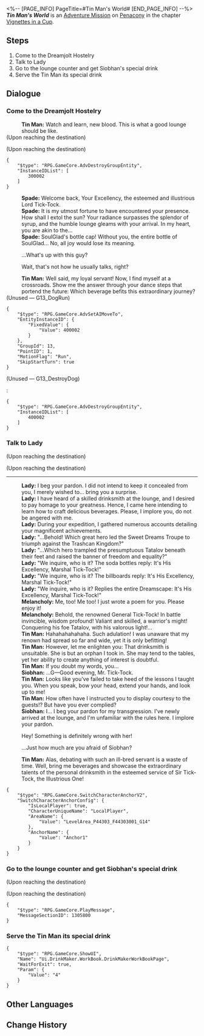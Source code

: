 <%-- [PAGE_INFO]
PageTitle=#Tin Man's World#
[END_PAGE_INFO] --%>
{{Stub|Dialogue.}}
{{Mission Infobox
|id            = 8021130
|title         = 
|image         = <!--Mission Tin Man's World.png-->
|type          = Adventure
|event_name    = 
|chapter       = Vignettes in a Cup
|requirements  = {{subst:void|<!--Unknown: {"Type":"Manual"}-->}}
|summary       = <!--official mission summary from Fate's Atlas-->
|characters    = Lady; Melancholy; Siobhan; Spade; Tin Man; Trailblazer
|startLocation = [[Penacony]] - [[Tin Man's Emoscape]]
|world         = Penacony
|area          = Tin Man's Emoscape
|prev          = 
|next          = 
|rewards       = 
}}
'''''Tin Man's World''''' is an [[Adventure Mission]] on [[Penacony]] in the chapter [[Vignettes in a Cup]].

==Steps==
# Come to the Dreamjolt Hostelry
# Talk to Lady
# Go to the lounge counter and get Siobhan's special drink
# Serve the Tin Man its special drink

<!--
==Gameplay Notes==

--><!--
==Trial Character==

-->
==Dialogue==
{{Stub Dialogue}}

===Come to the Dreamjolt Hostelry{{subst:void|<!--802113001-->}}===
{{Mission Description|type=adventure|location=Tin Man's Emoscape|Tin Man wants to show you its dream lounge. Go and take a look at the lounge.<br />You meet up with Spade and Mr. Bigwig. However, they seem a little different from usual...}}
{{Dialogue Start}}
:'''Tin Man:''' Watch and learn, new blood. This is what a good lounge should be like.
;(Upon reaching the destination)

;(Upon reaching the destination)
<pre>{
	"$type": "RPG.GameCore.AdvDestroyGroupEntity",
	"InstanceIDList": [
		300002
	]
}</pre>
:'''Spade:''' Welcome back, Your Excellency, the esteemed and illustrious Lord Tick-Tock.
:'''Spade:''' It is my utmost fortune to have encountered your presence. How shall I extol the sun? Your radiance surpasses the splendor of syrup, and the humble lounge gleams with your arrival. In my heart, you are akin to the...
:'''Spade:''' SoulGlad's bottle cap! Without you, the entire bottle of SoulGlad... No, all joy would lose its meaning.
:{{DIcon|Arrow}} ...What's up with this guy?
:{{DIcon|Arrow}} Wait, that's not how he usually talks, right?
:'''Tin Man:''' Well said, my loyal servant! Now, I find myself at a crossroads. Show me the answer through your dance steps that portend the future: Which beverage befits this extraordinary journey?
:{{tx}}
:{{Black Screen|Before the sentence was finished, Mr. Bigwig suddenly ran over from a distance, shouting in alarm.}}
:{{tx}}
;(Unused &mdash; G13_DogRun)
<pre>{
	"$type": "RPG.GameCore.AdvSetAIMoveTo",
	"EntityInstanceID": {
		"FixedValue": {
			"Value": 400002
		}
	},
	"GroupId": 13,
	"PointID": 1,
	"MotionFlag": "Run",
	"SkipStartTurn": true
}</pre>

;(Unused &mdash; G13_DestroyDog)
:<!--0.2-second delay-->
:<pre>{
	"$type": "RPG.GameCore.AdvDestroyGroupEntity",
	"InstanceIDList": [
		400002
	]
}</pre>
{{Dialogue End}}

===Talk to Lady{{subst:void|<!--802113002-->}}===
{{Mission Description|type=adventure|location=Tin Man's Emoscape|update|Tin Man wants to show you its dream lounge. Go and take a look at the lounge.<br />How did Lady turn into a Tin Lady? You have no idea what happened. Go and ask about the situation.}}
{{Dialogue Start}}
;(Upon reaching the destination)

;(Upon reaching the destination)
:{{tx}}
:{{tx}}
----
:'''Lady:''' I beg your pardon. I did not intend to keep it concealed from you, I merely wished to... bring you a surprise.
:'''Lady:''' I have heard of a skilled drinksmith at the lounge, and I desired to pay homage to your greatness. Hence, I came here intending to learn how to craft delicious beverages. Please, I implore you, do not be angered with me.
:'''Lady:''' During your expedition, I gathered numerous accounts detailing your magnificent achievements.
:'''Lady:''' "...Behold! Which great hero led the Sweet Dreams Troupe to triumph against the Trashcan Kingdom?"
:'''Lady:''' "...Which hero trampled the presumptuous Tatalov beneath their feet and raised the banner of freedom and equality?"
:'''Lady:''' "We inquire, who is it? The soda bottles reply: It's His Excellency, Marshal Tick-Tock!"
:'''Lady:''' "We inquire, who is it? The billboards reply: It's His Excellency, Marshal Tick-Tock!"
:'''Lady:''' "We inquire, who is it? Replies the entire Dreamscape: It's His Excellency, Marshal Tick-Tock!"
:'''Melancholy:''' Me, too! Me too! I just wrote a poem for you. Please enjoy it!
:'''Melancholy:''' Behold, the renowned General Tick-Tock! In battle invincible, wisdom profound! Valiant and skilled, a warrior's might! Conquering his foe Tatalov, with his valorous light!...
:'''Tin Man:''' Hahahahahahaha. Such adulation! I was unaware that my renown had spread so far and wide, yet it is only befitting!
:'''Tin Man:''' However, let me enlighten you: That drinksmith is unsuitable. She is but an orphan I took in. She may tend to the tables, yet her ability to create anything of interest is doubtful.
:'''Tin Man:''' If you doubt my words, you...
:'''Siobhan:''' ...G&mdash;Good evening, Mr. Tick-Tock.
:'''Tin Man:''' Looks like you've failed to take heed of the lessons I taught you. When you speak, bow your head, extend your hands, and look up to me!
:'''Tin Man:''' How often have I instructed you to display courtesy to the guests!? But have you ever complied?
:'''Siobhan:''' I... I beg your pardon for my transgression. I've newly arrived at the lounge, and I'm unfamiliar with the rules here. I implore your pardon.
:{{DIcon|Arrow}} Hey! Something is definitely wrong with her!
:{{DIcon|Arrow}} ...Just how much are you afraid of Siobhan?
:'''Tin Man:''' Alas, debating with such an ill-bred servant is a waste of time. Well, bring me beverages and showcase the extraordinary talents of the personal drinksmith in the esteemed service of Sir Tick-Tock, the Illustrious One!
:{{tx}}
<pre>{
	"$type": "RPG.GameCore.SwitchCharacterAnchorV2",
	"SwitchCharacterAnchorConfig": {
		"IsLocalPlayer": true,
		"CharacterUniqueName": "LocalPlayer",
		"AreaName": {
			"Value": "LevelArea_P44303_F44303001_G14"
		},
		"AnchorName": {
			"Value": "Anchor1"
		}
	}
}</pre>
{{Dialogue End}}

===Go to the lounge counter and get Siobhan's special drink{{subst:void|<!--802113003-->}}===
{{Mission Description|type=adventure|location=Tin Man's Emoscape|update|Tin Man wants to show you its dream lounge. Go and take a look at the lounge.<br />It turns out that Siobhan and the group of monsters were pretending to obey Tin Man. It seems like you'll need to put on a convincing performance to resolve this situation as well.}}
{{Dialogue Start}}
;(Upon reaching the destination)

;(Upon reaching the destination)
<pre>{
	"$type": "RPG.GameCore.PlayMessage",
	"MessageSectionID": 1305800
}</pre>
{{Dialogue End}}

===Serve the Tin Man its special drink{{subst:void|<!--802113005-->}}===
{{Mission Description|type=adventure|location=Tin Man's Emoscape|update|Tin Man wants to show you its dream lounge. Go and take a look at the lounge.<br />Siobhan had added special ingredients to that beverage. It will definitely teach Tin Man a good lesson this time!}}
{{Dialogue Start}}


<pre>{
	"$type": "RPG.GameCore.ShowUI",
	"Name": "Ui.DrinkMaker.WorkBook.DrinkMakerWorkBookPage",
	"WaitForExit": true,
	"Param": {
		"Value": "4"
	}
}</pre>
{{Dialogue End}}

==Other Languages==
{{Other Languages
|en   = Tin Man's World
|zhs  = 铁皮人的世界
|zht  = 鐵皮人的世界
|ja   = ブリキマンの世界
|ko   = 양철꾼의 세계
|es   = El mundo del Hombre de hojalata
|fr   = Le monde de Boîte-de-conserve
|ru   = Мир Железяки
|th   = โลกของมนุษย์เหล็ก
|vi   = Thế Giới Của Người Thiếc
|de   = Welt des Blechmanns
|id   = Dunia Manusia Besi
|pt   = Mundo do Homem de Lata
}}

==Change History==
{{Change History|2.1}}
